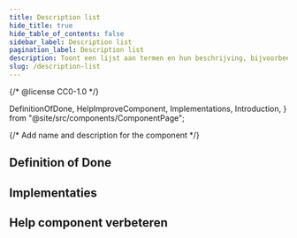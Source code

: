 ```yaml
---
title: Description list
hide_title: true
hide_table_of_contents: false
sidebar_label: Description list
pagination_label: Description list
description: Toont een lijst aan termen en hun beschrijving, bijvoorbeeld een woordenlijst.
slug: /description-list
---
```


{/* @license CC0-1.0 */}

  DefinitionOfDone,
  HelpImproveComponent,
  Implementations,
  Introduction,
} from "@site/src/components/ComponentPage";

{/* Add name and description for the component */}


<Introduction component={component} headingLevel={1} description={description} />

## Definition of Done

<DefinitionOfDone component={component} headingLevel={3} />

## Implementaties

<Implementations component={component} headingLevel={3} />

## Help component verbeteren

<HelpImproveComponent component={component} headingLevel={3} />
